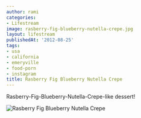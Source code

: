 ```yaml
---
author: rami
categories:
- Lifestream
image: rasberry-fig-blueberry-nutella-crepe.jpg
layout: lifestream
publishedAt: '2012-08-25'
tags:
- usa
- california
- emeryville
- food-porn
- instagram
title: Rasberry Fig Blueberry Nutella Crepe
---
```


Rasberry-Fig-Blueberry-Nutella-Crepe-like dessert!

![Rasberry Fig Blueberry Nutella Crepe](/assets/images/content/lifestream/rasberry-fig-blueberry-nutella-crepe.jpg)
